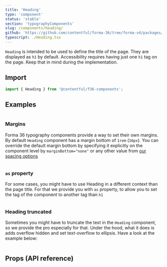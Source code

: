 ```yaml
---
title: 'Heading'
type: 'component'
status: 'stable'
section: 'typographyComponents'
slug: /components/heading/
github: 'https://github.com/contentful/forma-36/tree/forma-v4/packages/components/typography/src'
typescript: ./Heading.tsx
---
```


`Heading` is intended to be used to define the title of the page. They are displayed as `h1` by default. Accessibility requires having just one `h1` tag on the page. Keep that in mind during the implementation.

## Import

```js static=true
import { Heading } from '@contentful/f36-components';
```

## Examples

```jsx file=examples/HeadingExample.tsx

```

### Margins

Forma 36 typography components provide a way to set their own margins. By default `Heading` component has a margin bottom of `1rem` (`16px`). You can override the default margin bottom by specifying it explicitly on the component level by `marginBottom="none"` or any other value from [our spacing options](/tokens/spacing)

```jsx file=examples/HeadingSpacingExample.tsx

```

### `as` property

For some cases, you might have to use Heading in a different context than the page title. For that we provide you with `as` property, to allow you to set the tag of the component to another tag than `h1`

```jsx file=examples/HeadingTag.tsx

```

### Heading truncated

Sometimes you might have to truncate the text in the `Heading` component, so we provide the pro especially for that. Under the hood, what it does is adds overflow hidden and set text-overflow to ellipsis. Have a look at the example below:

```jsx file=examples/HeadingTruncated.tsx

```

## Props (API reference)

<Props of="Heading" storybookPath="/story/typography-heading--basic" />
